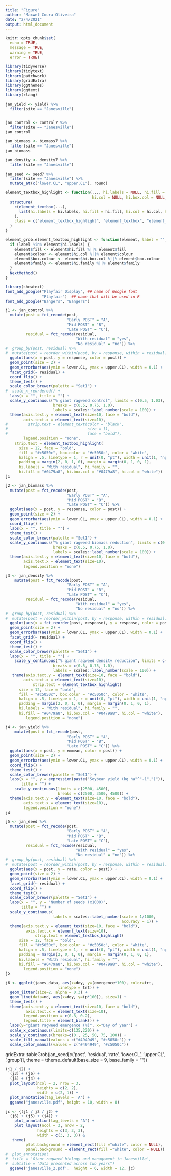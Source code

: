 ```yaml
---
title: "Figure"
author: "Maxwel Coura Oliveira"
date: "2/4/2021"
output: html_document
---
```



```r
knitr::opts_chunk$set(
  echo = TRUE,
  message = TRUE,
  warning = TRUE,
  error = TRUE)
```


```r
library(tidyverse)
library(tidytext)
library(patchwork)
library(gridExtra)
library(ggthemes)
library(ggtext)
library(rlang)
```


```r
jan_yield <- yield7 %>% 
  filter(site == "Janesville")


jan_control <- control7 %>% 
  filter(site == "Janesville")
jan_control

jan_biomass <- biomass7 %>% 
  filter(site == "Janesville")
jan_biomass

jan_density <- density7 %>% 
  filter(site == "Janesville")

jan_seed <- seed7 %>% 
  filter(site == "Janesville") %>% 
  mutate_at(c("lower.CL", "upper.CL"), round)
```

```r
element_textbox_highlight <- function(..., hi.labels = NULL, hi.fill = NULL,
                                      hi.col = NULL, hi.box.col = NULL, hi.family = NULL) {
  structure(
    c(element_textbox(...),
      list(hi.labels = hi.labels, hi.fill = hi.fill, hi.col = hi.col, hi.box.col = hi.box.col, hi.family = hi.family)
    ),
    class = c("element_textbox_highlight", "element_textbox", "element_text", "element")
  )
}

element_grob.element_textbox_highlight <- function(element, label = "", ...) {
  if (label %in% element$hi.labels) {
    element$fill <- element$hi.fill %||% element$fill
    element$colour <- element$hi.col %||% element$colour
    element$box.colour <- element$hi.box.col %||% element$box.colour
    element$family <- element$hi.family %||% element$family
  }
  NextMethod()
}
```

```r
library(showtext)
font_add_google("Playfair Display", ## name of Google font
                "Playfair")  ## name that will be used in R
font_add_google("Bangers", "Bangers")
```



```r
j1 <- jan_control %>% 
  mutate(post = fct_recode(post,
                           "Early POST" = "A",
                           "Mid POST" = "B",
                           "Late POST" = "C"),
         residual = fct_recode(residual,
                               "With residual" = "yes",
                               "No residual" = "no")) %>% 
#  group_by(post, residual) %>% 
#  mutate(post = reorder_within(post, by = response, within = residual)) %>% 
  ggplot(aes(x = post, y = response, color = post)) +
  geom_point(size = 2) +
  geom_errorbar(aes(ymin = lower.CL, ymax = upper.CL), width = 0.1) +
  facet_grid(~ residual) +
  coord_flip() +
  theme_test() +
  scale_color_brewer(palette = "Set1") +
#  scale_x_reordered() +
  labs(x = "", title = "") +
  scale_y_continuous("% giant ragweed control", limits = c(0.5, 1.03),
                     breaks = c(0.5, 0.75, 1.0),
                     labels = scales::label_number(scale = 100)) +
  theme(axis.text.y = element_text(size=10, face = "bold"),
        axis.text.x = element_text(size=10),
#         strip.text = element_text(color = "black",
#                                   size = 11,
#                                   face = "bold"),
        legend.position = "none",
    strip.text = element_textbox_highlight(
      size = 12, face = "bold",
      fill = "#c5050c", box.color = "#c5050c", color = "white",
      halign = .5, linetype = 1, r = unit(0, "pt"), width = unit(1, "npc"),
      padding = margin(2, 0, 1, 0), margin = margin(0, 1, 0, 1),
      hi.labels = "With residual", hi.family = "",
      hi.fill = "#0479a8", hi.box.col = "#0479a8", hi.col = "white"))
j1 
```

```r
j2 <- jan_biomass %>% 
  mutate(post = fct_recode(post,
                           "Early POST" = "A",
                           "Mid POST" = "B",
                           "Late POST" = "C")) %>% 
  ggplot(aes(x = post, y = response, color = post)) +
  geom_point(size = 2) +
  geom_errorbar(aes(ymin = lower.CL, ymax = upper.CL), width = 0.1) +
  coord_flip() +
  labs(x = "", title = "") +
  theme_test() +
  scale_color_brewer(palette = "Set1") +
  scale_y_continuous("% giant ragweed biomass reduction", limits = c(0.5, 1.03),
                     breaks = c(0.5, 0.75, 1.0),
                     labels = scales::label_number(scale = 100)) +
  theme(axis.text.y = element_text(size=10, face = "bold"),
        axis.text.x = element_text(size=10),
        legend.position = "none")
```


```r
j3 <- jan_density %>% 
    mutate(post = fct_recode(post,
                           "Early POST" = "A",
                           "Mid POST" = "B",
                           "Late POST" = "C"),
         residual = fct_recode(residual,
                               "With residual" = "yes",
                               "No residual" = "no")) %>% 
#  group_by(post, residual) %>% 
#  mutate(post = reorder_within(post, by = response, within = residual)) %>% 
  ggplot(aes(x = fct_reorder(post, response), y = response, color = post)) +
  geom_point(size = 2) +
  geom_errorbar(aes(ymin = lower.CL, ymax = upper.CL), width = 0.1) +
  facet_grid(~ residual) +
  coord_flip() +
  theme_test() +
  scale_color_brewer(palette = "Set1") + 
  labs(x = "", title = "") +
    scale_y_continuous("% giant ragweed density reduction", limits = c(0.5, 1.03),
                     breaks = c(0.5, 0.75, 1.0),
                     labels = scales::label_number(scale = 100)) +
   theme(axis.text.y = element_text(size=10, face = "bold"),
        axis.text.x = element_text(size=10),
            strip.text = element_textbox_highlight(
      size = 12, face = "bold",
      fill = "#c5050c", box.color = "#c5050c", color = "white",
      halign = .5, linetype = 1, r = unit(0, "pt"), width = unit(1, "npc"),
      padding = margin(2, 0, 1, 0), margin = margin(0, 1, 0, 1),
      hi.labels = "With residual", hi.family = "",
      hi.fill = "#0479a8", hi.box.col = "#0479a8", hi.col = "white"),
         legend.position = "none")
```


```r
j4 <- jan_yield %>% 
    mutate(post = fct_recode(post,
                           "Early POST" = "A",
                           "Mid POST" = "B",
                           "Late POST" = "C")) %>% 
  ggplot(aes(x = post, y = emmean, color = post)) +
  geom_point(size = 2) +
  geom_errorbar(aes(ymin = lower.CL, ymax = upper.CL), width = 0.1) +
  coord_flip() +
  theme_test() +
  scale_color_brewer(palette = "Set1") +
  labs(x = "", y = expression(paste("Soybean yield (kg ha"^"-1",")")),
       title = "") +
    scale_y_continuous(limits = c(2500, 4500),
                       breaks = c(2500, 3500, 4500)) +
  theme(axis.text.y = element_text(size=10, face = "bold"),
        axis.text.x = element_text(size=10),,
        legend.position = "none")
j4
```

```r
j5 <- jan_seed %>% 
  mutate(post = fct_recode(post,
                           "Early POST" = "A",
                           "Mid POST" = "B",
                           "Late POST" = "C"),
         residual = fct_recode(residual,
                               "With residual" = "yes",
                               "No residual" = "no")) %>% 
#  group_by(post, residual) %>% 
#  mutate(post = reorder_within(post, by = response, within = residual)) %>% 
  ggplot(aes(x = post, y = rate, color = post)) +
  geom_point(size = 2) +
  geom_errorbar(aes(ymin = lower.CL, ymax = upper.CL), width = 0.1) +
  facet_grid(~ residual) +
  coord_flip() +
  theme_test() +
  scale_color_brewer(palette = "Set1") +
  labs(x = "", y = "Number of seeds (x1000)",
       title = "") +
  scale_y_continuous( 
                     labels = scales::label_number(scale = 1/1000,
                                                   accuracy = 1)) +
  theme(axis.text.y = element_text(size=10, face = "bold"),
         axis.text.x = element_text(size=10),
             strip.text = element_textbox_highlight(
      size = 12, face = "bold",
      fill = "#c5050c", box.color = "#c5050c", color = "white",
      halign = .5, linetype = 1, r = unit(0, "pt"), width = unit(1, "npc"),
      padding = margin(2, 0, 1, 0), margin = margin(0, 1, 0, 1),
      hi.labels = "With residual", hi.family = "",
      hi.fill = "#0479a8", hi.box.col = "#0479a8", hi.col = "white"),
        legend.position = "none")
j5
```

```r
j6 <- ggplot(janes_data, aes(x=doy, y=(emergence*100), color=trt, 
                       linetype = trt)) + 
  geom_jitter(size=2, alpha = 0.3) + 
  geom_line(data=nd, aes(x=doy, y=(p*100)), size=1) +
  theme_test() +
  theme(axis.text.y = element_text(size=10, face = "bold"),
         axis.text.x = element_text(size=10),
        legend.position = c(0.8, 0.2),
        legend.title = element_blank()) +
  labs(y="giant ragweed emergence (%)", x="Day of year") +
  scale_x_continuous(limits=c(135,220)) +
  scale_y_continuous(breaks=c(0., 25, 50, 75, 100)) +
  scale_fill_manual(values = c("#494949", "#c5050c")) + 
  scale_color_manual(values = c("#494949", "#c5050c")) 
```



gridExtra::tableGrob(jan_seed[c('post', 'residual', 'rate', 
                                  'lower.CL', 'upper.CL', '.group')],
                       theme = ttheme_default(base_size = 9,
                                              base_family = ""))

```r
(j1 / j2) + 
  (j3) + (j6) +
  (j5) + (j4) +
  plot_layout(ncol = 2, nrow = 3, 
              heights = c(2, 2),
              width = c(2, 1)) +
  plot_annotation(tag_levels = 'A') +
  ggsave("janesville.pdf", height = 10, width = 8)
```


```r
jc <- {(j1 / j3 / j2) + 
  (j6) + (j5) + (j4)} +
    plot_annotation(tag_levels = 'A') +
    plot_layout(ncol = 3, nrow = 2, 
              heights = c(3, 3, 3),
              width = c(3, 3, 3)) &
   theme(
         plot.background = element_rect(fill ="white", color = NULL),
         panel.background = element_rect(fill ="white", color = NULL))
#  plot_annotation(
#  title = 'Giant ragweed biology and management in Janesville',
#  subtitle = "Data presented across two years")
  ggsave('janesville_2.pdf',  height = 6, width = 12, jc) 
```






